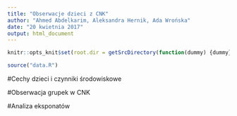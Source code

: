 ```yaml
---
title: "Obserwacje dzieci z CNK"
author: "Ahmed Abdelkarim, Aleksandra Hernik, Ada Wrońska"
date: "20 kwietnia 2017"
output: html_document
---
```

```r
knitr::opts_knit$set(root.dir = getSrcDirectory(function(dummy) {dummy}))

source("data.R")
```


#Cechy dzieci i czynniki środowiskowe


#Obserwacja grupek w CNK


#Analiza eksponatów

